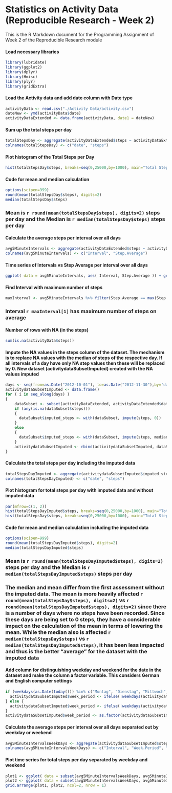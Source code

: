 Statistics on Activity Data (Reproducible Research - Week 2)
========================================================

This is the R Markdown document for the Programming Assignment of Week 2 of the Reproducible Research module

#### Load necessary libraries
```r
library(lubridate)
library(ggplot2)
library(dplyr)
library(Hmisc)
library(plyr)
library(gridExtra)
```

#### Load the Activity data and add date column with Date type
```r
activityData <- read.csv("./Activity Data/activity.csv")
dateNew <- ymd(activityData$date)
activityDataExtended <- data.frame(activityData, date1 = dateNew)
```

#### Sum up the total steps per day 
```r
totalStepsDay <- aggregate(activityDataExtended$steps ~ activityDataExtended$date1, FUN = sum, na.rm = TRUE)
colnames(totalStepsDay) <- c("date", "steps")
```

#### Plot histogram of the Total Steps per Day
```r
hist(totalStepsDay$steps, breaks=seq(0,25000,by=1000), main="Total Steps per Day", xlab="Steps")
```

#### Code for mean and median calculation
```r
options(scipen=999)
round(mean(totalStepsDay$steps), digits=2)
median(totalStepsDay$steps)
```

### Mean is `r round(mean(totalStepsDay$steps), digits=2)` steps per day and the Median is `r median(totalStepsDay$steps)` steps per day

#### Calculate the average steps per interval over all days
```r
avg5MinuteIntervals <- aggregate(activityDataExtended$steps ~ activityDataExtended$interval, FUN = mean, na.rm = TRUE)
colnames(avg5MinuteIntervals) <- c("Interval", "Step.Average") 
```

#### Time series of Intervals vs Step Average per interval over all days
```r
ggplot( data = avg5MinuteIntervals, aes( Interval, Step.Average )) + geom_line() 
```

#### Find Interval with maximum number of steps
```r
maxInterval <- avg5MinuteIntervals %>% filter(Step.Average == max(Step.Average)) 
```
### Interval `r maxInterval[1]` has maximum number of steps on average

#### Number of rows with NA (in the steps)
```r
sum(is.na(activityData$steps)) 
```

#### Impute the NA values in the steps column of the dataset. The mechanism is to replace NA values with the median of steps of the respective day. If all intervals of a day have only NA step values then these will be replaced by 0. New dataset (activitydataSubsetImputed) created with the NA values imputed 
```r
days <- seq(from=as.Date("2012-10-01"), to=as.Date("2012-11-30"),by='days' )
activitydataSubsetImputed <- data.frame()
for ( i in seq_along(days) )
{
    dataSubset <- subset(activityDataExtended, activityDataExtended$date1 == days[i])
    if (any(is.na(dataSubset$steps)))
    {
      dataSubset$imputed_steps <- with(dataSubset, impute(steps, 0))
    }
    else
    {
      dataSubset$imputed_steps <- with(dataSubset, impute(steps, median))
    }
    activitydataSubsetImputed <- rbind(activitydataSubsetImputed, dataSubset)
}
```

#### Calculate the total steps per day including the imputed data
```r
totalStepsDayImputed <- aggregate(activitydataSubsetImputed$imputed_steps ~ activitydataSubsetImputed$date1, FUN = sum, na.rm = TRUE)
colnames(totalStepsDayImputed) <- c("date", "steps")
```

#### Plot histogram for total steps per day with imputed data and without imputed data
```r
par(mfrow=c(1, 2))
hist(totalStepsDayImputed$steps, breaks=seq(0,25000,by=1000), main="Total Steps per Day (Imputed)", xlab="Steps")
hist(totalStepsDay$steps, breaks=seq(0,25000,by=1000), main="Total Steps per Day", xlab="Steps")
```

#### Code for mean and median calculation including the imputed data
```r
options(scipen=999)
round(mean(totalStepsDayImputed$steps), digits=2)
median(totalStepsDayImputed$steps)
```

### Mean is `r round(mean(totalStepsDayImputed$steps), digits=2)` steps per day and the Median is `r median(totalStepsDayImputed$steps)` steps per day

### The median and mean differ from the first assessment without the imputed data. The mean is more heavily affected `r round(mean(totalStepsDay$steps), digits=2)` vs `r round(mean(totalStepsDayImputed$steps), digits=2)` since there is a number of days where no steps have been recorded. Since these days are being set to 0 steps, they have a considerable impact on the calculation of the mean in terms of lowering the mean. While the median also is affected `r median(totalStepsDay$steps)` vs `r median(totalStepsDayImputed$steps)`, it has been less impacted and thus is the better "average" for the dataset with the imputed data 

#### Add column for distinguishing weekday and weekend for the date in the dataset and make the column a factor variable. This considers German and English computer settings 
```r
if (weekdays(as.Date(today())) %in% c("Montag", "Dienstag", "Mittwoch", "Donnerstag", "Freitag", "Samstag", "Sonntag")) {
  activitydataSubsetImputed$week_period <- ifelse(!weekdays(activitydataSubsetImputed$date1) %in% c("Samstag", "Sonntag"),"weekday", "weekend")
} else {
  activitydataSubsetImputed$week_period <- ifelse(!weekdays(activitydataSubsetImputed$date1) %in% c("Saturday", "Sunday"),"weekday", "weekend")
}
activitydataSubsetImputed$week_period <- as.factor(activitydataSubsetImputed$week_period)
```

#### Calculate the average steps per interval over all days separated out by weekday or weekend
```r
avg5MinuteIntervalsWeekDays <- aggregate(activitydataSubsetImputed$steps ~ activitydataSubsetImputed$interval+activitydataSubsetImputed$week_period, FUN = mean, na.rm = TRUE)
colnames(avg5MinuteIntervalsWeekDays) <- c("Interval", "Week.Period", "Step.Average")

```

#### Plot time series for total steps per day separated by weekday and weekend
```r
plot1 <- ggplot( data = subset(avg5MinuteIntervalsWeekDays, avg5MinuteIntervalsWeekDays$Week.Period == "weekday"), aes(Interval, Step.Average)) + geom_line() + ylim(0, 250) + ggtitle("weekday")
plot2 <- ggplot( data = subset(avg5MinuteIntervalsWeekDays, avg5MinuteIntervalsWeekDays$Week.Period == "weekend"), aes(Interval, Step.Average )) + geom_line() + ylim(0, 250) + ggtitle("weekend")
grid.arrange(plot1, plot2, ncol=2, nrow = 1)
```